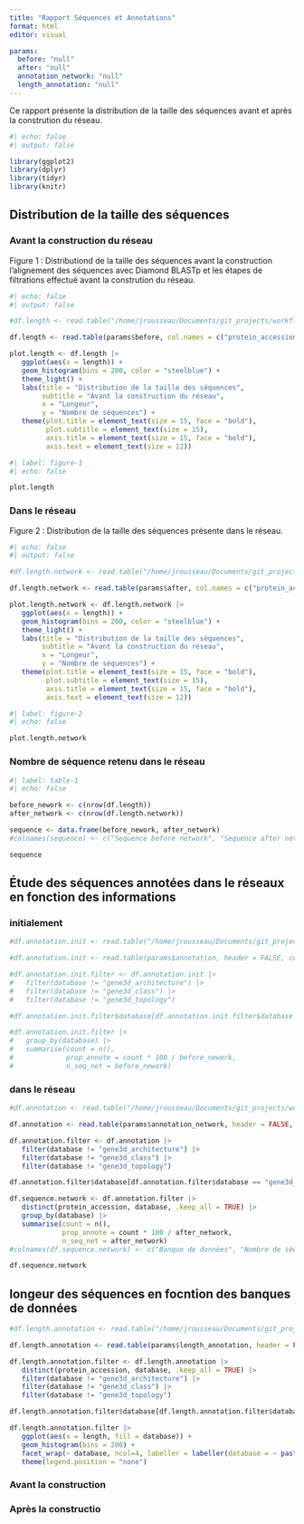 ```yaml
---
title: "Rapport Séquences et Annotations"
format: html
editor: visual

params:
  before: "null"
  after: "null"
  annotation_network: "null"
  length_annotation: "null"
---
```


Ce rapport présente la distribution de la taille des séquences avant et après la constrution du réseau.

```r
#| echo: false
#| output: false

library(ggplot2)
library(dplyr)
library(tidyr)
library(knitr)

```

## Distribution de la taille des séquences

### Avant la construction du réseau

Figure 1 : Distributiond de la taille des séquences avant la construction l'alignement des séquences avec Diamond BLASTp et les étapes de filtrations effectué avant la constrution du réseau.

```r
#| echo: false
#| output: false

#df.length <- read.table("/home/jrousseau/Documents/git_projects/workflow-laggoon-mcl/lagoon-mcl-recup/workdir/lagoon-mcl/94/bf201da92b2252b3fbc61f52c1e06a/sequence_length.tsv", col.names = c("protein_accession", "length"), header = FALSE, sep = "\t")

df.length <- read.table(params$before, col.names = c("protein_accession", "length"), header = FALSE, sep = "\t")

plot.length <- df.length |> 
   ggplot(aes(x = length)) +
   geom_histogram(bins = 200, color = "steelblue") +
   theme_light() +
   labs(title = "Distribution de la taille des séquences",
        subtitle = "Avant la construction du réseau",
        x = "Longeur",
        y = "Nombre de séquences") +
   theme(plot.title = element_text(size = 15, face = "bold"),
         plot.subtitle = element_text(size = 15),
         axis.title = element_text(size = 15, face = "bold"),
         axis.text = element_text(size = 12))
```

```r
#| label: figure-1
#| echo: false

plot.length
```

### Dans le réseau

Figure 2 : Distribution de la taille des séquences présente dans le réseau.

```r
#| echo: false
#| output: false

#df.length.network <- read.table("/home/jrousseau/Documents/git_projects/workflow-laggoon-mcl/lagoon-mcl-recup/workdir/lagoon-mcl/94/bf201da92b2252b3fbc61f52c1e06a/sequence_length_network.tsv", col.names = c("protein_accession", "length"), header = FALSE, sep = "\t")

df.length.network <- read.table(params$after, col.names = c("protein_accession", "length"), header = FALSE, sep = "\t")

plot.length.network <- df.length.network |> 
   ggplot(aes(x = length)) +
   geom_histogram(bins = 200, color = "steelblue") +
   theme_light() +
   labs(title = "Distribution de la taille des séquences",
        subtitle = "Avant la construction du réseau",
        x = "Longeur",
        y = "Nombre de séquences") +
   theme(plot.title = element_text(size = 15, face = "bold"),
         plot.subtitle = element_text(size = 15),
         axis.title = element_text(size = 15, face = "bold"),
         axis.text = element_text(size = 12))
```

```r
#| label: figure-2
#| echo: false

plot.length.network
```

### Nombre de séquence retenu dans le réseau

```r
#| label: table-1
#| echo: false

before_nework <- c(nrow(df.length))
after_network <- c(nrow(df.length.network))

sequence <- data.frame(before_nework, after_network)
#colnames(sequence) <- c("Sequence before network", "Sequence after network")

sequence
```

## Étude des séquences annotées dans le réseaux en fonction des informations

### initialement

```r
#df.annotation.init <- read.table("/home/jrousseau/Documents/git_projects/workflow-laggoon-mcl/lagoon-mcl-recup/workdir/lagoon-mcl/94/bf201da92b2252b3fbc61f52c1e06a/annotation.tsv", header = FALSE, col.names = c("protein_accession","database_accession", "database"), sep = "\t")

#df.annotation.init <- read.table(params$annotation, header = FALSE, col.names = c("protein_accession", "database"), sep = "\t")

#df.annotation.init.filter <- df.annotation.init |> 
#   filter(database != "gene3d_architecture") |> 
#   filter(database != "gene3d_class") |> 
#   filter(database != "gene3d_topology")

#df.annotation.init.filter$database[df.annotation.init.filter$database == "gene3d_superfamily"] <- "gene3d"

#df.annotation.init.filter |> 
#   group_by(database) |> 
#   summarise(count = n(),
#             prop_annote = count * 100 / before_nework,
#             n_seq_net = before_nework)


```

### dans le réseau

```r

#df.annotation <- read.table("/home/jrousseau/Documents/git_projects/workflow-laggoon-mcl/lagoon-mcl-recup/workdir/lagoon-mcl/94/bf201da92b2252b3fbc61f52c1e06a/annotation.tsv", header = FALSE, col.names = c("protein_accession", "database_accession", "database"), sep = "\t")

df.annotation <- read.table(params$annotation_network, header = FALSE, col.names = c("protein_accession", "length", "database"), sep = "\t")

df.annotation.filter <- df.annotation |> 
   filter(database != "gene3d_architecture") |> 
   filter(database != "gene3d_class") |> 
   filter(database != "gene3d_topology")

df.annotation.filter$database[df.annotation.filter$database == "gene3d_superfamily"] <- "gene3d"

df.sequence.network <- df.annotation.filter |> 
   distinct(protein_accession, database, .keep_all = TRUE) |> 
   group_by(database) |> 
   summarise(count = n(),
             prop_annote = count * 100 / after_network,
             n_seq_net = after_network)
#colnames(df.sequence.network) <- c("Banque de données", "Nombre de séquence annoté dans le réseau", "proportion de séquence annoté dans le réseau")

df.sequence.network
```

## longeur des séquences en focntion des banques de données

```r
#df.length.annotation <- read.table("/home/jrousseau/Documents/git_projects/workflow-laggoon-mcl/lagoon-mcl-recup/workdir/lagoon-mcl/94/bf201da92b2252b3fbc61f52c1e06a/length_annotation", header = FALSE, col.names = c("protein_accession", "length", "database"))

df.length.annotation <- read.table(params$length_annotation, header = FALSE, col.names = c("protein_accession", "length", "database"))

df.length.annotation.filter <- df.length.annotation |> 
   distinct(protein_accession, database, .keep_all = TRUE) |> 
   filter(database != "gene3d_architecture") |> 
   filter(database != "gene3d_class") |> 
   filter(database != "gene3d_topology")

df.length.annotation.filter$database[df.length.annotation.filter$database == "gene3d_superfamily"] <- "gene3d"

df.length.annotation.filter |> 
   ggplot(aes(x = length, fill = database)) +
   geom_histogram(bins = 200) +
   facet_wrap(~ database, ncol=4, labeller = labeller(database = ~ paste("Annot", .x))) +
   theme(legend.position = "none")
```

### Avant la  construction

### Après la constructio
